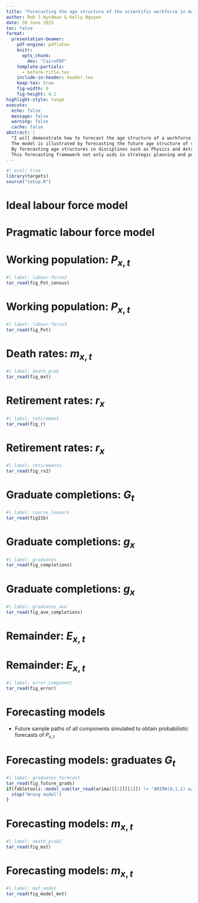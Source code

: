 ```yaml
---
title: "Forecasting the age structure of the scientific workforce in Australia"
author: Rob J Hyndman & Kelly Nguyen
date: 30 June 2025
toc: false
format:
  presentation-beamer:
    pdf-engine: pdflatex
    knitr:
      opts_chunk:
        dev: "CairoPDF"
    template-partials:
      - before-title.tex
    include-in-header: header.tex
    keep-tex: true
    fig-width: 9
    fig-height: 4.1
highlight-style: tango
execute:
  echo: false
  message: false
  warning: false
  cache: false
abstract: |
  "I will demonstrate how to forecast the age structure of a workforce using demographic growth-balance equations that incorporate functional data components for graduate influx, international mobility, retirement, and mortality. This model adapts the stochastic population framework proposed by Hyndman and Booth (IJF, 2008), substituting the birth component at age 0 with a graduation process at any age, and integrating retirement dynamics alongside a standard mortality process. It accommodates variable graduate influx, international mobility, and aging, through functional data components.
  The model is illustrated by forecasting the future age structure of scientific disciplines in Australia, utilising a variety of data sources. Data limitations are addressed through cohort interpolation and constrained penalised regression splines in order to obtain a workable data set. A combination of local and global ARIMA models is employed to address the temporal dynamics in the time series components.
  By forecasting age structures in disciplines such as Physics and Astronomy, Mathematical Sciences, Chemical Sciences, Earth Sciences, and Biological Sciences, the model informs strategic workforce planning and policy development.
  This forecasting framework not only aids in strategic planning and policy formulation within the scientific community, but also offers a blueprint for other professional sectors seeking to understand workforce dynamics amid demographic shifts."
---
```


```r
#| eval: true
library(targets)
source("setup.R")
```


# Ideal labour force model

\begin{alertblock}{}
\centerline{$P_{x+1,t+1} = P_{x,t} - D_{x,t} - R_{x,t} + G_{x,t} - C_{x,t} + N_{x,t}$}
\end{alertblock}
\begin{textblock}{1.7}(13.3,2.1)
\begin{block}{}
$x = $ Age \\
$t = $ Year
\end{block}
\end{textblock}

\begin{align*}
P_{x,t} &= \text{number of equivalent full-time workers} \\
D_{x,t} &= \text{number of deaths} \\
R_{x,t} &= \text{number of retirements} \\
G_{x,t} &= \text{number of graduates who work in science} \\
C_{x,t} &= \text{net number of people who have a career change} \\
N_{x,t} &= \text{net number of migrants} \\
\end{align*}

\vspace*{10cm}


# Pragmatic labour force model

\begin{alertblock}{}
\centerline{$P_{x+1,t+1} = P_{x,t}(1 - m_{x,t} - r_{x}) + g_{x} G_{t} + E_{x,t}$}
\end{alertblock}
\begin{textblock}{1.7}(13.3,2.1)
\begin{block}{}
$x = $ Age \\
$t = $ Year
\end{block}
\end{textblock}

\begin{align*}
P_{x,t} &= \text{number of equivalent full-time workers} \\
m_{x,t} &= \text{probability of death} \\
r_{x} &= \text{probability of retirement} \\
g_{x} &= \text{proportion of graduates by age} \\
G_{t} &= \text{total number of graduates in science} \\
E_{x,t} &= \text{remainder} \\
\end{align*}

\vspace*{10cm}

# Working population: $P_{x,t}$
\begin{alertblock}{}
\centerline{$P_{x+1,t+1} = P_{x,t}(1 - m_{x,t} - r_{x}) + g_{x} G_{t} + E_{x,t}$}

\end{alertblock}

```r
#| label: labour-force2
tar_read(fig_Pxt_census)
```

# Working population: $P_{x,t}$
\begin{alertblock}{}
\centerline{$P_{x+1,t+1} = P_{x,t}(1 - m_{x,t} - r_{x}) + g_{x} G_{t} + E_{x,t}$}

\end{alertblock}

```r
#| label: labour-force3
tar_read(fig_Pxt)
```

# Death rates: $m_{x,t}$
\begin{alertblock}{}
\centerline{$P_{x+1,t+1} = P_{x,t}(1 - m_{x,t} - r_{x}) + g_{x} G_{t} + E_{x,t}$}

\end{alertblock}

```r
#| label: death_prob
tar_read(fig_mxt)
```

# Retirement rates: $r_{x}$
\begin{alertblock}{}
\centerline{$P_{x+1,t+1} = P_{x,t}(1 - m_{x,t} - r_{x}) + g_{x} G_{t} + E_{x,t}$}

\end{alertblock}

```r
#| label: retirement
tar_read(fig_r)
```


# Retirement rates: $r_{x}$
\begin{alertblock}{}
\centerline{$P_{x+1,t+1} = P_{x,t}(1 - m_{x,t} - r_{x}) + g_{x} G_{t} + E_{x,t}$}

\end{alertblock}

```r
#| label: retirementx
tar_read(fig_rx2)
```

# Graduate completions: $G_{t}$
\begin{alertblock}{}
\centerline{$P_{x+1,t+1} = P_{x,t}(1 - m_{x,t} - r_{x}) + g_{x} G_{t} + E_{x,t}$}

\end{alertblock}

```r
#| label: course_leavers
tar_read(fig21b)
```

# Graduate completions: $g_{x}$
\begin{alertblock}{}
\centerline{$P_{x+1,t+1} = P_{x,t}(1 - m_{x,t} - r_{x}) + g_{x} G_{t} + E_{x,t}$}

\end{alertblock}

```r
#| label: graduates
tar_read(fig_completions)
```


# Graduate completions: $g_{x}$
\begin{alertblock}{}
\centerline{$P_{x+1,t+1} = P_{x,t}(1 - m_{x,t} - r_{x}) + g_{x} G_{t} + E_{x,t}$}

\end{alertblock}

```r
#| label: graduates_ave
tar_read(fig_ave_completions)
```

# Remainder: $E_{x,t}$
\only<1>{\begin{alertblock}{}
\centerline{$P_{x+1,t+1} = P_{x,t}(1 - m_{x,t} - r_{x}) + g_{x} G_{t} + E_{x,t}$}


\end{alertblock}}
\only<2>{\begin{alertblock}{}
\centerline{$E_{x,t} = P_{x+1,t+1} - P_{x,t}(1 - m_{x,t} - r_{x}) - g_{x}G_{t}$}
\end{alertblock}}
\vspace*{10cm}

# Remainder: $E_{x,t}$
\begin{alertblock}{}
\centerline{$E_{x,t} = P_{x+1,t+1} - P_{x,t}(1 - m_{x,t} - r_{x}) - g_{x}G_{t}$}
\end{alertblock}

```r
#| label: error_component
tar_read(fig_error)
```

# Forecasting models
\begin{alertblock}{}
\centerline{$P_{x+1,t+1} = P_{x,t}(1 - m_{x,t} - r_{x}) + g_{x} G_{t} + E_{x,t}$}

\end{alertblock}

\begin{center}
\begin{tabular}{rp{11cm}}
$G_{t}$   & ARIMA model of total graduates by year \\
$m_{x,t}$ & functional time series model \\
$E_{x,t}$ & functional time series model
\end{tabular}
\end{center}\pause\vspace*{1cm}

* Future sample paths of all components simulated to obtain probabilistic forecasts of $P_{x,t}$

# Forecasting models: graduates $G_{t}$

```r
#| label: graduates_forecast
tar_read(fig_future_grads)
if(fabletools::model_sum(tar_read(arima)[[1]][[1]]) != "ARIMA(0,1,1) w/ drift") {
  stop("Wrong model")
}
```

\begin{textblock}{4}(11,7.2)
\begin{block}{}
Model: ARIMA(0,1,1) + drift
\end{block}
\end{textblock}

# Forecasting models: $m_{x,t}$

```r
#| label: death_prob2
tar_read(fig_mxt)
```

# Forecasting models: $m_{x,t}$


```r
#| label: mxt_model
tar_read(fig_model_mxt)
```
